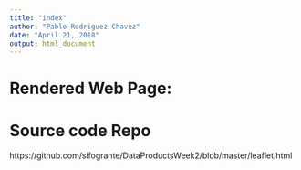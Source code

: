 ```yaml
---
title: "index"
author: "Pablo Rodriguez Chavez"
date: "April 21, 2018"
output: html_document
---
```


# Rendered Web Page:


# Source code Repo

https://github.com/sifogrante/DataProductsWeek2/blob/master/leaflet.html
